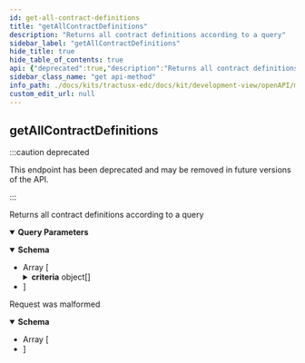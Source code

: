 ```yaml
---
id: get-all-contract-definitions
title: "getAllContractDefinitions"
description: "Returns all contract definitions according to a query"
sidebar_label: "getAllContractDefinitions"
hide_title: true
hide_table_of_contents: true
api: {"deprecated":true,"description":"Returns all contract definitions according to a query","operationId":"getAllContractDefinitions","parameters":[{"in":"query","name":"offset","schema":{"type":"integer","format":"int32","example":null}},{"in":"query","name":"limit","schema":{"type":"integer","format":"int32","example":null}},{"in":"query","name":"filter","schema":{"type":"string","example":null}},{"in":"query","name":"sort","schema":{"type":"string","enum":["ASC","DESC"],"example":null}},{"in":"query","name":"sortField","schema":{"type":"string","example":null}}],"responses":{"200":{"content":{"application/json":{"schema":{"type":"array","example":null,"items":{"type":"object","example":null,"properties":{"accessPolicyId":{"type":"string","example":null},"contractPolicyId":{"type":"string","example":null},"createdAt":{"type":"integer","format":"int64","example":null},"criteria":{"type":"array","example":null,"items":{"type":"object","example":null,"properties":{"operandLeft":{"type":"object","example":null},"operandRight":{"type":"object","example":null},"operator":{"type":"string","example":null}},"required":["operandLeft","operator"],"title":"CriterionDto"}},"id":{"type":"string","example":null},"validity":{"type":"integer","format":"int64","example":null}},"title":"ContractDefinitionResponseDto"}}}}},"400":{"content":{"application/json":{"schema":{"type":"array","example":null,"items":{"type":"object","example":null,"properties":{"invalidValue":{"type":"string","example":null},"message":{"type":"string","example":null},"path":{"type":"string","example":null},"type":{"type":"string","example":null}},"title":"ApiErrorDetail"}}}},"description":"Request was malformed"}},"tags":["Contract Definition"],"method":"get","path":"/contractdefinitions","info":{"title":"EDC Contract Definition API","description":null,"version":"0.0.1-SNAPSHOT"},"postman":{"name":"get All Contract Definitions","description":{"content":"Returns all contract definitions according to a query","type":"text/plain"},"url":{"path":["contractdefinitions"],"host":["{{baseUrl}}"],"query":[{"disabled":false,"key":"offset","value":""},{"disabled":false,"key":"limit","value":""},{"disabled":false,"key":"filter","value":""},{"disabled":false,"key":"sort","value":""},{"disabled":false,"key":"sortField","value":""}],"variable":[]},"header":[{"key":"Accept","value":"application/json"}],"method":"GET"}}
sidebar_class_name: "get api-method"
info_path: ./docs/kits/tractusx-edc/docs/kit/development-view/openAPI/management-api/contract-definition-api/edc-contract-definition-api
custom_edit_url: null
---
```



## getAllContractDefinitions

:::caution deprecated

This endpoint has been deprecated and may be removed in future versions of the API.

:::

Returns all contract definitions according to a query

<details style={{"marginBottom":"1rem"}} data-collapsed={false} open={true}><summary style={{}}><strong>Query Parameters</strong></summary><div><ul><ParamsItem className={"paramsItem"} param={{"in":"query","name":"offset","schema":{"type":"integer","format":"int32","example":null}}}></ParamsItem><ParamsItem className={"paramsItem"} param={{"in":"query","name":"limit","schema":{"type":"integer","format":"int32","example":null}}}></ParamsItem><ParamsItem className={"paramsItem"} param={{"in":"query","name":"filter","schema":{"type":"string","example":null}}}></ParamsItem><ParamsItem className={"paramsItem"} param={{"in":"query","name":"sort","schema":{"type":"string","enum":["ASC","DESC"],"example":null}}}></ParamsItem><ParamsItem className={"paramsItem"} param={{"in":"query","name":"sortField","schema":{"type":"string","example":null}}}></ParamsItem></ul></div></details><div><ApiTabs><TabItem label={"200"} value={"200"}><div></div><div><MimeTabs schemaType={"response"}><TabItem label={"application/json"} value={"application/json"}><SchemaTabs><TabItem label={"Schema"} value={"Schema"}><details style={{}} data-collapsed={false} open={true}><summary style={{"textAlign":"left"}}><strong>Schema</strong></summary><div style={{"textAlign":"left","marginLeft":"1rem"}}></div><ul style={{"marginLeft":"1rem"}}><li><div style={{"fontSize":"var(--ifm-code-font-size)","opacity":"0.6","marginLeft":"-.5rem","paddingBottom":".5rem"}}>Array [</div></li><SchemaItem collapsible={false} name={"accessPolicyId"} required={false} schemaName={"string"} qualifierMessage={undefined} schema={{"type":"string","example":null}}></SchemaItem><SchemaItem collapsible={false} name={"contractPolicyId"} required={false} schemaName={"string"} qualifierMessage={undefined} schema={{"type":"string","example":null}}></SchemaItem><SchemaItem collapsible={false} name={"createdAt"} required={false} schemaName={"int64"} qualifierMessage={undefined} schema={{"type":"integer","format":"int64","example":null}}></SchemaItem><SchemaItem collapsible={true} className={"schemaItem"}><details style={{}}><summary style={{}}><strong>criteria</strong><span style={{"opacity":"0.6"}}> object[]</span></summary><div style={{"marginLeft":"1rem"}}><li><div style={{"fontSize":"var(--ifm-code-font-size)","opacity":"0.6","marginLeft":"-.5rem","paddingBottom":".5rem"}}>Array [</div></li><SchemaItem collapsible={false} name={"operandLeft"} required={true} schemaName={"object"} qualifierMessage={undefined} schema={{"type":"object","example":null}}></SchemaItem><SchemaItem collapsible={false} name={"operandRight"} required={false} schemaName={"object"} qualifierMessage={undefined} schema={{"type":"object","example":null}}></SchemaItem><SchemaItem collapsible={false} name={"operator"} required={true} schemaName={"string"} qualifierMessage={undefined} schema={{"type":"string","example":null}}></SchemaItem><li><div style={{"fontSize":"var(--ifm-code-font-size)","opacity":"0.6","marginLeft":"-.5rem"}}>]</div></li></div></details></SchemaItem><SchemaItem collapsible={false} name={"id"} required={false} schemaName={"string"} qualifierMessage={undefined} schema={{"type":"string","example":null}}></SchemaItem><SchemaItem collapsible={false} name={"validity"} required={false} schemaName={"int64"} qualifierMessage={undefined} schema={{"type":"integer","format":"int64","example":null}}></SchemaItem><li><div style={{"fontSize":"var(--ifm-code-font-size)","opacity":"0.6","marginLeft":"-.5rem"}}>]</div></li></ul></details></TabItem><TabItem label={"Example (from schema)"} value={"Example (from schema)"}><ResponseSamples responseExample={"null"} language={"json"}></ResponseSamples></TabItem></SchemaTabs></TabItem></MimeTabs></div></TabItem><TabItem label={"400"} value={"400"}><div>

Request was malformed

</div><div><MimeTabs schemaType={"response"}><TabItem label={"application/json"} value={"application/json"}><SchemaTabs><TabItem label={"Schema"} value={"Schema"}><details style={{}} data-collapsed={false} open={true}><summary style={{"textAlign":"left"}}><strong>Schema</strong></summary><div style={{"textAlign":"left","marginLeft":"1rem"}}></div><ul style={{"marginLeft":"1rem"}}><li><div style={{"fontSize":"var(--ifm-code-font-size)","opacity":"0.6","marginLeft":"-.5rem","paddingBottom":".5rem"}}>Array [</div></li><SchemaItem collapsible={false} name={"invalidValue"} required={false} schemaName={"string"} qualifierMessage={undefined} schema={{"type":"string","example":null}}></SchemaItem><SchemaItem collapsible={false} name={"message"} required={false} schemaName={"string"} qualifierMessage={undefined} schema={{"type":"string","example":null}}></SchemaItem><SchemaItem collapsible={false} name={"path"} required={false} schemaName={"string"} qualifierMessage={undefined} schema={{"type":"string","example":null}}></SchemaItem><SchemaItem collapsible={false} name={"type"} required={false} schemaName={"string"} qualifierMessage={undefined} schema={{"type":"string","example":null}}></SchemaItem><li><div style={{"fontSize":"var(--ifm-code-font-size)","opacity":"0.6","marginLeft":"-.5rem"}}>]</div></li></ul></details></TabItem><TabItem label={"Example (from schema)"} value={"Example (from schema)"}><ResponseSamples responseExample={"null"} language={"json"}></ResponseSamples></TabItem></SchemaTabs></TabItem></MimeTabs></div></TabItem></ApiTabs></div>
      